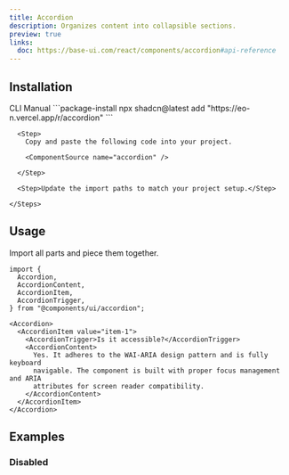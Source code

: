 ```yaml
---
title: Accordion
description: Organizes content into collapsible sections.
preview: true
links:
  doc: https://base-ui.com/react/components/accordion#api-reference
---
```


<ComponentTabs name="accordion-demo" />

## Installation

<CodeTabs>

  <TabsList>
    <TabsTrigger value="cli">CLI</TabsTrigger>
    <TabsTrigger value="manual">Manual</TabsTrigger>
  </TabsList>

  <TabsContent value="cli">
    ```package-install 
    npx shadcn@latest add "https://eo-n.vercel.app/r/accordion"
    ```
  </TabsContent>

  <TabsContent value="manual">
    <Steps>

      <Step>
        Copy and paste the following code into your project.

        <ComponentSource name="accordion" />

      </Step>
      
      <Step>Update the import paths to match your project setup.</Step>

    </Steps>
  </TabsContent>

</CodeTabs>

## Usage

Import all parts and piece them together.

```tsx
import {
  Accordion,
  AccordionContent,
  AccordionItem,
  AccordionTrigger,
} from "@components/ui/accordion";
```

```tsx
<Accordion>
  <AccordionItem value="item-1">
    <AccordionTrigger>Is it accessible?</AccordionTrigger>
    <AccordionContent>
      Yes. It adheres to the WAI-ARIA design pattern and is fully keyboard
      navigable. The component is built with proper focus management and ARIA
      attributes for screen reader compatibility.
    </AccordionContent>
  </AccordionItem>
</Accordion>
```

## Examples

### Disabled

<ComponentTabs name="accordion-disabled" />
